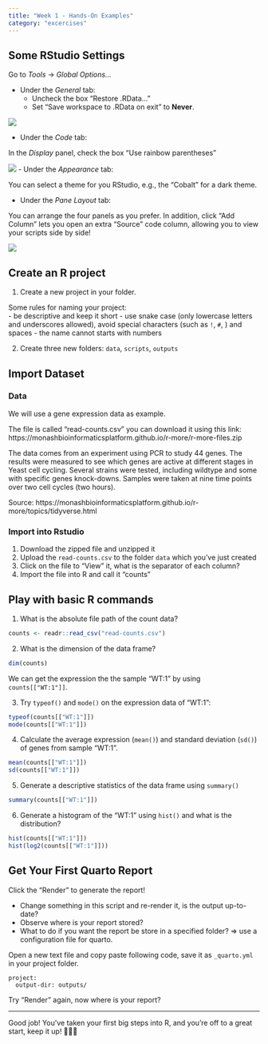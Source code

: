 ```yaml
---
title: "Week 1 - Hands-On Examples"
category: "excercises"
---
```


## Some RStudio Settings

Go to *Tools* -> *Global Options...*

- Under the *General* tab:
  - Uncheck the box "Restore .RData..."
  - Set "Save workspace to .RData on exit" to **Never**.
  
![](images/rstudio_setting1.png)

- Under the *Code* tab:

In the *Display* panel, check the box "Use rainbow parentheses"

![](images/rstudio_setting2.png)
- Under the *Appearance* tab:

You can select a theme for you RStudio, e.g., the "Cobalt" for a dark theme.


- Under the *Pane Layout* tab:

You can arrange the four panels as you prefer.
In addition, click "Add Column" lets you open an extra "Source" code column, allowing you to view your scripts side by side!

![](images/rstudio_setting3.png)


## Create an R project

1. Create a new project in your folder.

Some rules for naming your project:  
- be descriptive and keep it short
- use snake case (only lowercase letters and underscores allowed), avoid special characters (such as `!`, `#`, ) and spaces
- the name cannot starts with numbers

2. Create three new folders: `data`, `scripts`, `outputs`


## Import Dataset

### Data

We will use a gene expression data as example.

The file is called "read-counts.csv" you can download it using this link: https://monashbioinformaticsplatform.github.io/r-more/r-more-files.zip

The data comes from an experiment using PCR to study 44 genes.
The results were measured to see which genes are active at different stages in Yeast cell cycling.
Several strains were tested, including wildtype and some with specific genes knock-downs.
Samples were taken at nine time points over two cell cycles (two hours).

Source: https://monashbioinformaticsplatform.github.io/r-more/topics/tidyverse.html


### Import into Rstudio

1. Download the zipped file and unzipped it
2. Upload the `read-counts.csv` to the folder `data` which you've just created
3. Click on the file to "View" it, what is the separator of each column?
4. Import the file into R and call it "counts"


## Play with basic R commands

1. What is the absolute file path of the count data?

```r
counts <- readr::read_csv("read-counts.csv")
```

2. What is the dimension of the data frame?

```r
dim(counts)
```

We can get the expression the the sample "WT:1" by using `counts[["WT:1"]]`.

3. Try `typeof()` and `mode()` on the expression data of "WT:1":

```r
typeof(counts[["WT:1"]])
mode(counts[["WT:1"]])
```

4. Calculate the average expression (`mean()`) and standard deviation (`sd()`) of genes from sample "WT:1".

```r
mean(counts[["WT:1"]])
sd(counts[["WT:1"]])
```

5. Generate a descriptive statistics of the data frame using `summary()`

```r
summary(counts[["WT:1"]])
```

6. Generate a histogram of the "WT:1" using `hist()` and what is the distribution?

```r
hist(counts[["WT:1"]])
hist(log2(counts[["WT:1"]]))
```

## Get Your First Quarto Report

Click the "Render" to generate the report!

- Change something in this script and re-render it, is the output up-to-date?
- Observe where is your report stored?
- What to do if you want the report be store in a specified folder?
  => use a configuration file for quarto.
  
Open a new text file and copy paste following code, save it as `_quarto.yml` in your project folder.

```
project:
  output-dir: outputs/
```

Try "Render" again, now where is your report?


---

Good job! You've taken your first big steps into R, and you're off to a great start, keep it up! 👏👏👏


